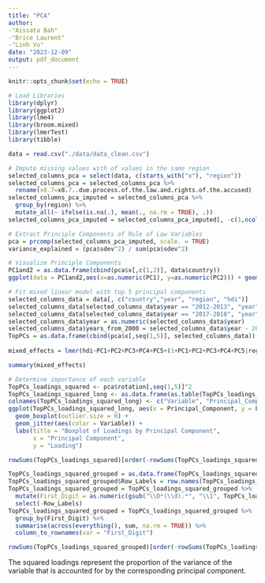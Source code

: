 ```yaml
---
title: "PCA"
author: 
-"Aissata Bah"
-"Brice Laurent"
-"Linh Vu"
date: "2023-12-09"
output: pdf_document
---
```


```r
knitr::opts_chunk$set(echo = TRUE)
```

```r
# Load Libraries
library(dplyr)
library(ggplot2)
library(lme4)
library(broom.mixed)
library(lmerTest)
library(tibble)

data = read.csv("./data/data_clean.csv")
```


```r
# Impute missing values with of values in the same region
selected_columns_pca = select(data, c(starts_with("x"), "region"))
selected_columns_pca = selected_columns_pca %>%
  rename(x8.7=x8.7..due.process.of.the.law.and.rights.of.the.accused)
selected_columns_pca_imputed = selected_columns_pca %>%
  group_by(region) %>%
  mutate_all(~ ifelse(is.na(.), mean(., na.rm = TRUE), .))
selected_columns_pca_imputed = selected_columns_pca_imputed[, -c(1,ncol(selected_columns_pca_imputed))]

# Extract Principle Components of Rule of Law Variables
pca = prcomp(selected_columns_pca_imputed, scale. = TRUE)
variance_explained = (pca$sdev^2) / sum(pca$sdev^2)
```


```r
# Visualize Principle Components
PC1and2 = as.data.frame(cbind(pca$x[,c(1,2)], data$country))
ggplot(data = PC1and2,aes(x=as.numeric(PC1), y=as.numeric(PC2))) + geom_point(aes(color = data$country)) + theme(legend.position = "none")
```

```r
# Fit mixed linear model with top 5 principal components
selected_columns_data = data[, c("country","year", "region", "hdi")]
selected_columns_data[selected_columns_data$year == "2012-2013", "year"] = "2012.5"
selected_columns_data[selected_columns_data$year == "2017-2018", "year"] = "2017.5"
selected_columns_data$year = as.numeric(selected_columns_data$year)
selected_columns_data$years_from_2000 = selected_columns_data$year - 2000
TopPCs = as.data.frame(cbind(pca$x[,seq(1,5)], selected_columns_data))
                  
mixed_effects = lmer(hdi~PC1+PC2+PC3+PC4+PC5+(1+PC1+PC2+PC3+PC4+PC5|region)+(1+years_from_2000||country),data=TopPCs)

summary(mixed_effects)
```

```r
# Determine importance of each variable
TopPCs_loadings_squared <- pca$rotation[,seq(1,5)]^2
TopPCs_loadings_squared_long <- as.data.frame(as.table(TopPCs_loadings_squared))
colnames(TopPCs_loadings_squared_long) <- c("Variable", "Principal_Component", "Loading")
ggplot(TopPCs_loadings_squared_long, aes(x = Principal_Component, y = Loading)) +
  geom_boxplot(outlier.size = 0) +
  geom_jitter(aes(color = Variable)) +
  labs(title = "Boxplot of Loadings by Principal Component",
       x = "Principal Component",
       y = "Loading")

rowSums(TopPCs_loadings_squared)[order(-rowSums(TopPCs_loadings_squared))]

TopPCs_loadings_squared_grouped = as.data.frame(TopPCs_loadings_squared) 
TopPCs_loadings_squared_grouped$Row_Labels = row.names(TopPCs_loadings_squared)
TopPCs_loadings_squared_grouped = TopPCs_loadings_squared_grouped %>%
  mutate(First_Digit = as.numeric(gsub("\\D*(\\d).*", "\\1", TopPCs_loadings_squared_grouped$Row_Labels))) %>%
  select(-Row_Labels)
TopPCs_loadings_squared_grouped = TopPCs_loadings_squared_grouped %>%
  group_by(First_Digit) %>%
  summarise(across(everything(), sum, na.rm = TRUE)) %>%
  column_to_rownames(var = "First_Digit")

rowSums(TopPCs_loadings_squared_grouped)[order(-rowSums(TopPCs_loadings_squared_grouped))]
```

The squared loadings represent the proportion of the variance of the variable that is accounted for by the corresponding principal component.